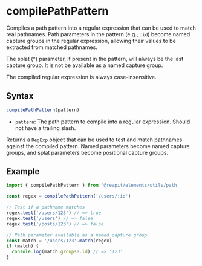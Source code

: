 
# compilePathPattern

<Meta title="Utils/Path/compilePathPattern" />

Compiles a path pattern into a regular expression that can be used to match real pathnames. Path parameters in the pattern (e.g., `:id`) become named capture groups in the regular expression, allowing their values to be extracted from matched pathnames.

The splat (*) parameter, if present in the pattern, will always be the last capture group. It is not be available as a named capture group.

The compiled regular expression is always case-insensitive.

## Syntax

```ts
compilePathPattern(pattern)
```

- `pattern`: The path pattern to compile into a regular expression. Should not have a trailing slash.

Returns a `RegExp` object that can be used to test and match pathnames against the compiled pattern. Named parameters become named capture groups, and splat parameters become positional capture groups.

## Example

```ts
import { compilePathPattern } from '@reapit/elements/utils/path'

const regex = compilePathPattern('/users/:id')

// Test if a pathname matches
regex.test('/users/123') // => true
regex.test('/users') // => false
regex.test('/posts/123') // => false

// Path parameter available as a named capture group
const match = '/users/123'.match(regex)
if (match) {
  console.log(match.groups?.id) // => '123'
}
```
